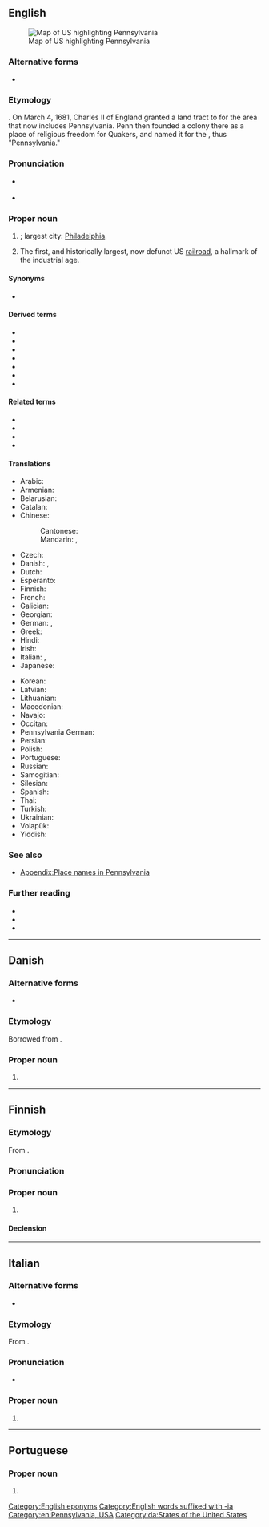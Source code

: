 {{also|Pennsylvânia}}
==English==
{{wikipedia|lang=en|dab=Pennsylvania (disambiguation)|Pennsylvania}}
[[Image:Map of USA highlighting Pennsylvania.png|thumb|right|Map of US highlighting Pennsylvania]]

===Alternative forms===
* {{l|en|Pensylvania}}

===Etymology===
{{af|en|Penn|sylvan|-ia|gloss1=William Penn|gloss2=woods|gloss3=land}}. 
On March 4, 1681, Charles II of England granted a land tract to {{w|lang=en|William Penn}} for the area that now includes Pennsylvania. Penn then founded a colony there as a place of religious freedom for Quakers, and named it for the {{etyl|la|en}} {{m|la|[[sylva]], [[silva]]|gloss=meaning "wood"}}, thus "Pennsylvania."

===Pronunciation===
* {{a|UK|US}} {{IPA|en|/ˌpɛnsɪlˈveɪni.ə/|/ˌpɛnsɪlˈveɪnjə/}}
* {{audio|en|en-us-Pennsylvania.ogg|Audio (US)}}
*: {{rhymes|en|eɪniə}}

===Proper noun===
{{en-proper noun}}

# {{place|en|state|c/USA|capital=Harrisburg}}; largest city: [[Philadelphia]].
# The first, and historically largest, now defunct US [[railroad]], a hallmark of the industrial age.

====Synonyms====
* {{sense|US state}} {{l|en|PA}}

====Derived terms====
{{der-top}}
* {{l|en|PA}}
* {{l|en|Penn Station}}
* {{l|en|Pennsylvanian}}
* {{l|en|Pennsylvania Avenue}}
* {{l|en|Pennsylvania barn}}
* {{l|en|Pennsylvania rifle}}
* {{l|en|Pennsylvania sedge}}
{{der-bottom}}

====Related terms====
{{rel-top}}
* {{l|en|Pittsylvania}}
* {{l|en|Spotsylvania}}
* {{l|en|Transylvania}}
* {{l|en|Sylvania}}
{{rel-bottom}}

====Translations====
{{trans-top|US state}}
* Arabic: {{t|ar|بِنْسِيلْفَانِيَا|f|tr=binsilfāniyā}}
* Armenian: {{t|hy|Փենսիլվանիա}}
* Belarusian: {{t|be|Пенсільванія}}
* Catalan: {{t|ca|Pennsilvània|f}}
* Chinese:
*: Cantonese: {{t|yue|賓州}}
*: Mandarin: {{t+|cmn|賓夕法尼亞}}, {{t+|cmn|宾夕法尼亚|tr=Bīnxīfǎníyà}}
* Czech: {{t+|cs|Pensylvánie|f}}
* Danish: {{t|da|Pennsylvania}}, {{t|da|Pennsylvanien}} {{qualifier|archaic}}
* Dutch: {{qualifier|archaic}} {{t+|nl|Pennsylvanië|f}}
* Esperanto: {{t|eo|Pensilvanio}}
* Finnish: {{t+|fi|Pennsylvania}}
* French: {{t+|fr|Pennsylvanie}}
* Galician: {{t+|gl|Pensilvania|f}}
* Georgian: {{t|ka|პენსილვანია}}
* German: {{t|de|Pennsylvanien}}, {{t+|de|Pennsylvania}}
* Greek: {{t+|el|Πενσυλβάνια|f}}
* Hindi: {{t|hi|पेन्सिलवेनिया}}
* Irish: {{t|ga|Peinnsiolváin|alt=an Pheinnsiolváin|f}}
* Italian: {{t+|it|Pennsylvania|f}}, {{t|it|Pensilvania|f}}
* Japanese: {{t|ja|ペンシルベニア|tr=Penshirubenia}}
{{trans-mid}}
* Korean: {{t|ko|^펜실베이니아}}
* Latvian: {{t|lv|Pensilvānija|f}}
* Lithuanian: {{t|lt|Pensilvanija|f}}
* Macedonian: {{t|mk|Пенсилванија|f}}
* Navajo: {{t|nv|Beeʼeldíílsání Hahoodzo}}
* Occitan: {{t+|oc|Pensilvània|f}}
* Pennsylvania German: {{t|pdc|Pennsilfaani}}
* Persian: {{t+|fa|پنسیلوانیا}}
* Polish: {{t+|pl|Pensylwania|f}}
* Portuguese: {{t+|pt|Pensilvânia|f}}
* Russian: {{t+|ru|Пенсильва́ния|f}}
* Samogitian: {{t|sgs|Pensėlvanėjė}}
* Silesian: {{t|szl|Pynsylwańijo}}
* Spanish: {{t+|es|Pensilvania|f}}
* Thai: {{t|th|เพนซิลเวเนีย}}
* Turkish: {{t|tr|Pensilvanya}}
* Ukrainian: {{t|uk|Пенсильванія}}
* Volapük: {{t+|vo|Pensülvän}}
* Yiddish: {{t|yi|פּענסילווייניע}}
{{trans-bottom}}

{{trans-top|railroad}}
{{trans-mid}}
{{trans-bottom}}

===See also===
* [[Appendix:Place names in Pennsylvania]]

===Further reading===
* {{pedialite|lang=en}}
* {{pedialite|lang=en|William Penn}}
* {{pedialite|lang=en|Pennsylvania Railroad}}

[[Category:English eponyms]]
[[Category:English words suffixed with -ia]]
[[Category:en:Pennsylvania, USA]]

----

==Danish==
{{wikipedia|lang=da}}

===Alternative forms===
* {{l|da|Pennsylvanien}}

===Etymology===
Borrowed from {{bor|da|en|Pennsylvania}}.

===Proper noun===
{{head|da|proper noun|genitive|Pennsylvanias}}

# {{l|en|Pennsylvania}}

[[Category:da:States of the United States]]

----

==Finnish==

===Etymology===
From {{bor|fi|en|Pennsylvania}}.

===Pronunciation===
{{fi-pronunciation|pensilveinia|pensylveinia}}

===Proper noun===
{{fi-noun|proper=true}}

# {{place|fi|state|c/USA|t1=Pennsylvania}}

====Declension====
{{fi-decl-kala|n=sg|Pennsylvani|||a}}

----

==Italian==
{{wikipedia|lang=it}}

===Alternative forms===
* {{l|it|Pensilvania}}

===Etymology===
From {{bor|it|en|Pennsylvania}}.

===Pronunciation===
* {{it-IPA|pensilvania}}

===Proper noun===
{{it-proper noun|f}}

# {{place|it|state|c/United States|t1=Pennsylvania}}
----

==Portuguese==

===Proper noun===
{{pt-proper noun|f}}

# {{alternative spelling of|pt|Pensilvânia}}